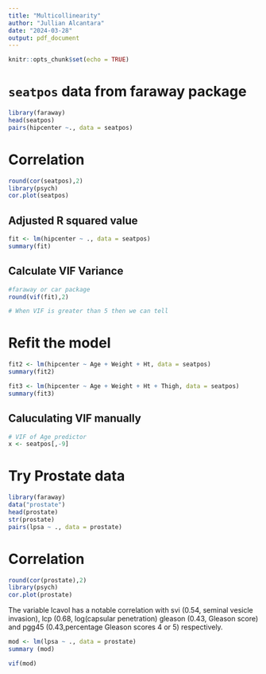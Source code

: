 ```yaml
---
title: "Multicollinearity"
author: "Jullian Alcantara"
date: "2024-03-28"
output: pdf_document
---
```


```r
knitr::opts_chunk$set(echo = TRUE)
```

# `seatpos` data from faraway package

```r
library(faraway)
head(seatpos)
pairs(hipcenter ~., data = seatpos)
```


# Correlation
```r
round(cor(seatpos),2)
library(psych)
cor.plot(seatpos)
```


## Adjusted R squared value
```r
fit <- lm(hipcenter ~ ., data = seatpos)
summary(fit)
```


## Calculate VIF Variance
```r
#faraway or car package
round(vif(fit),2)

# When VIF is greater than 5 then we can tell 
```


# Refit the model
```r
fit2 <- lm(hipcenter ~ Age + Weight + Ht, data = seatpos)
summary(fit2)

fit3 <- lm(hipcenter ~ Age + Weight + Ht + Thigh, data = seatpos)
summary(fit3)
```


## Caluculating VIF manually
```r
# VIF of Age predictor
x <- seatpos[,-9]
```



# Try Prostate data
```r
library(faraway)
data("prostate")
head(prostate)
str(prostate)
pairs(lpsa ~ ., data = prostate)
```


# Correlation
```r
round(cor(prostate),2)
library(psych)
cor.plot(prostate)
```
The variable lcavol has a notable correlation with svi (0.54, seminal vesicle invasion), lcp (0.68, log(capsular penetration) gleason (0.43, Gleason score) and pgg45 (0.43,percentage Gleason
scores 4 or 5) respectively.



```r
mod <- lm(lpsa ~ ., data = prostate)
summary (mod)
```


```r
vif(mod)
```

